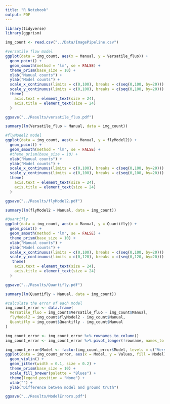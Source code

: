 ```yaml
---
title: "R Notebook"
output: PDF
---
```


```r
library(tidyverse)
library(ggprism)
```

```r
img_count <- read.csv("../Data/ImagePipeline.csv")
```

```r
#versatile flow model
ggplot(data = img_count, aes(x = Manual, y = Versatile_fluo)) +
  geom_point() +
  geom_smooth(method = 'lm', se = FALSE) +
  theme_prism(base_size = 10) +
  xlab("Manual counts") +
  ylab("Model counts") +
  scale_x_continuous(limits = c(0,100), breaks = c(seq(0,100, by=20))) +
  scale_y_continuous(limits = c(0,100), breaks = c(seq(0,100, by=20))) + 
  theme(
    axis.text = element_text(size = 24),
    axis.title = element_text(size = 24)
  )

ggsave("../Results/versatile_fluo.pdf")
```
```r
summary(lm(Versatile_fluo ~ Manual, data = img_count))
```

```r
#flyModel2 model
ggplot(data = img_count, aes(x = Manual, y = flyModel2)) +
  geom_point() +
  geom_smooth(method = 'lm', se = FALSE) +
  #theme_prism(base_size = 10) +
  xlab("Manual counts") +
  ylab("Model counts") +
  scale_x_continuous(limits = c(0,100), breaks = c(seq(0,100, by=20))) +
  scale_y_continuous(limits = c(0,100), breaks = c(seq(0,100, by=20))) +
  theme(
    axis.text = element_text(size = 24),
    axis.title = element_text(size = 24)
  )

ggsave("../Results/flyModel2.pdf")
```

```r
summary(lm(flyModel2 ~ Manual, data = img_count))
```

```r
#Quantifly
ggplot(data = img_count, aes(x = Manual, y = Quantifly)) +
  geom_point() +
  geom_smooth(method = 'lm', se = FALSE) +
  theme_prism(base_size = 10) +
  xlab("Manual counts") +
  ylab("Model counts") +
  scale_x_continuous(limits = c(0,100), breaks = c(seq(0,100, by=20))) +
  scale_y_continuous(limits = c(0,120), breaks = c(seq(0,120, by=20))) +
   theme(
    axis.text = element_text(size = 24),
    axis.title = element_text(size = 24)
  )

ggsave("../Results/Quantifly.pdf")
```

```r
summary(lm(Quantifly ~ Manual, data = img_count))
```

```r
#calculate the error of each model
img_count_error <- data.frame(
  Versatile_fluo = img_count$Versatile_fluo - img_count$Manual,
  flyModel2 = img_count$flyModel2 - img_count$Manual,
  Quantifly = img_count$Quantifly - img_count$Manual
)

img_count_error <- img_count_error %>% rownames_to_column()
img_count_error <- img_count_error %>% pivot_longer(!rowname, names_to = "Model", values_to = "Values")
```

```r
img_count_error$Model <- factor(img_count_error$Model, levels = c("Versatile_fluo", "flyModel2", "Quantifly"))
ggplot(data = img_count_error, aes(x = Model, y = Values, fill = Model)) +
  geom_violin() +
  geom_jitter(width = 0.1, size = 0.2) +
  theme_prism(base_size = 10) +
  scale_fill_brewer(palette = "Blues") +
  theme(legend.position = "None") +
  xlab("") +
  ylab("Difference betwen model and ground truth")

ggsave("../Results/ModelErrors.pdf")
```


